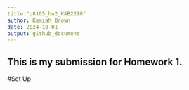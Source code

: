 ```yaml
---
title:"p8105_hw2_KAB2310"
author: Kamiah Brown
date: 2024-10-01
output: github_document
---
```

## This is my submission for Homework 1.

#Set Up 
```r

```

